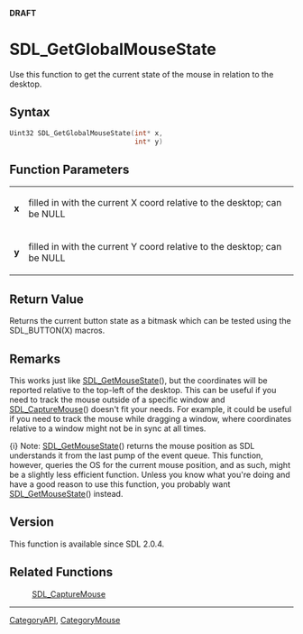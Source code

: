 <span color="red">'''DRAFT'''</span>

<!-- #*^*^*^*^*See http://wiki.libsdl.org/moin.cgi/SGFunctions for details on editing this page*^*^*^*^* -->


= SDL_GetGlobalMouseState =
Use this function to get the current state of the mouse in relation to the desktop.




== Syntax ==
<syntaxhighlight lang='c++'>
Uint32 SDL_GetGlobalMouseState(int* x,
                               int* y)
</syntaxhighlight>


== Function Parameters ==
{|
|'''x'''
|filled in with the current X coord relative to the desktop; can be NULL
|-
|'''y'''
|filled in with the current Y coord relative to the desktop; can be NULL
|}


== Return Value ==
Returns the current button state as a bitmask which can be tested using the SDL_BUTTON(X) macros.



== Remarks ==
This works just like [[SDL_GetMouseState]](), but the coordinates will be reported relative to the top-left of the desktop. This can be useful if you need to track the mouse outside of a specific window and [[SDL_CaptureMouse]]() doesn't fit your needs. For example, it could be useful if you need to track the mouse while dragging a window, where
coordinates relative to a window might not be in sync at all times.

{i} Note: [[SDL_GetMouseState]]() returns the mouse position as SDL understands it from the last pump of the event queue. This function, however, queries the OS for the current mouse position, and as such, might be a slightly less efficient function. Unless you know what you're doing and have a good reason to use this function, you probably want [[SDL_GetMouseState]]() instead.

== Version ==
This function is available since SDL 2.0.4.

== Related Functions ==
:[[SDL_CaptureMouse]]
<!-- #Remove this section if empty -->

----
[[CategoryAPI]], [[CategoryMouse]]
<!-- #See the Style Guide for instructions on editing the footer. -->
